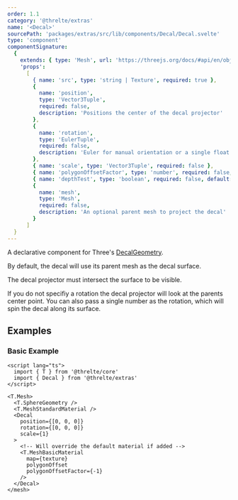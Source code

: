 ```yaml
---
order: 1.1
category: '@threlte/extras'
name: '<Decal>'
sourcePath: 'packages/extras/src/lib/components/Decal/Decal.svelte'
type: 'component'
componentSignature:
  {
    extends: { type: 'Mesh', url: 'https://threejs.org/docs/#api/en/objects/Mesh' },
    'props':
      [
        { name: 'src', type: 'string | Texture', required: true },
        {
          name: 'position',
          type: 'Vector3Tuple',
          required: false,
          description: 'Positions the center of the decal projector'
        },
        {
          name: 'rotation',
          type: 'EulerTuple',
          required: false,
          description: 'Euler for manual orientation or a single float for closest-vertex-normal orient'
        },
        { name: 'scale', type: 'Vector3Tuple', required: false },
        { name: 'polygonOffsetFactor', type: 'number', required: false, default: '-10' },
        { name: 'depthTest', type: 'boolean', required: false, default: 'true' },
        {
          name: 'mesh',
          type: 'Mesh',
          required: false,
          description: 'An optional parent mesh to project the decal'
        }
      ]
  }
---
```


A declarative component for Three's [DecalGeometry](https://threejs.org/docs/#examples/en/geometries/DecalGeometry).

<Example path="extras/decal" />

By default, the decal will use its parent mesh as the decal surface.

The decal projector must intersect the surface to be visible.

If you do not specifiy a rotation the decal projector will look at the parents center point.
You can also pass a single number as the rotation, which will spin the decal along its surface.

## Examples

### Basic Example

```svelte title="Scene.svelte"
<script lang="ts">
  import { T } from '@threlte/core'
  import { Decal } from '@threlte/extras'
</script>

<T.Mesh>
  <T.SphereGeometry />
  <T.MeshStandardMaterial />
  <Decal
    position={[0, 0, 0]}
    rotation={[0, 0, 0]}
    scale={1}
  >
    <!-- Will override the default material if added -->
    <T.MeshBasicMaterial
      map={texture}
      polygonOffset
      polygonOffsetFactor={-1}
    />
  </Decal>
</mesh>
```

